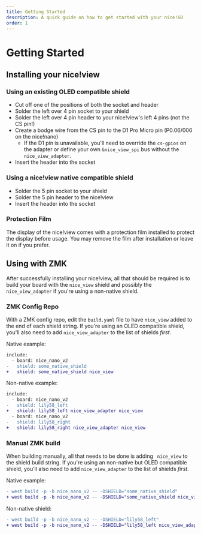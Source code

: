 ```yaml
---
title: Getting Started
description: A quick guide on how to get started with your nice!60
order: 1
---
```


# Getting Started

## Installing your nice!view

### Using an existing OLED compatible shield

 - Cut off one of the positions of both the socket and header
 - Solder the left over 4 pin socket to your shield
 - Solder the left over 4 pin header to your nice!view's left 4 pins (not the CS pin!)
 - Create a bodge wire from the CS pin to the D1 Pro Micro pin (P0.06/006 on the nice!nano)
   - If the D1 pin is unavailable, you'll need to override the `cs-gpios` on the adapter or define your own `&nice_view_spi` bus without the `nice_view_adapter`.
 - Insert the header into the socket

### Using a nice!view native compatible shield

 - Solder the 5 pin socket to your shield
 - Solder the 5 pin header to the nice!view
 - Insert the header into the socket

### Protection Film

The display of the nice!view comes with a protection film installed to protect the display before usage.
You may remove the film after installation or leave it on if you prefer.

## Using with ZMK

After successfully installing your nice!view, all that should be required is to build your board with the `nice_view` shield and possibly the `nice_view_adapter` if you're using a non-native shield.

### ZMK Config Repo

With a ZMK config repo, edit the `build.yaml` file to have `nice_view` added to the end of each shield string.
If you're using an OLED compatible shield, you'll also need to add `nice_view_adapter` to the list of shields *first*.

Native example:
```diff
include:
  - board: nice_nano_v2
-   shield: some_native_shield
+   shield: some_native_shield nice_view
```

Non-native example:
```diff
include:
  - board: nice_nano_v2
-   shield: lily58_left
+   shield: lily58_left nice_view_adapter nice_view
  - board: nice_nano_v2
-   shield: lily58_right
+   shield: lily58_right nice_view_adapter nice_view
```

### Manual ZMK build

When building manually, all that needs to be done is adding ` nice_view` to the shield build string.
If you're using an non-native but OLED compatible shield, you'll also need to add `nice_view_adapter` to the list of shields *first*.

Native example:
```diff
- west build -p -b nice_nano_v2 -- -DSHIELD="some_native_shield"
+ west build -p -b nice_nano_v2 -- -DSHIELD="some_native_shield nice_view"
```

Non-native shield:
```diff
- west build -p -b nice_nano_v2 -- -DSHIELD="lily58_left"
+ west build -p -b nice_nano_v2 -- -DSHIELD="lily58_left nice_view_adapter nice_view"
```

